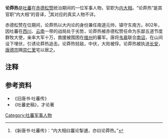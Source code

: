 '''论莽热'''是[[吐蕃|吐蕃]]在[[赤德松赞|赤德松赞]]统治期间的一位军事人物，官职为[[内大相|内大相]]。“论莽热”是其官职“内大相”的音译，<ref>《新唐书·吐蕃传》：“内大相曰曩论掣逋，亦曰论莽热。”</ref>其对应的真实人物不详。

赤德松赞在位期间，论莽热以大内论的身份兼任南道元帅，镇守东南方。802年，因吐蕃在[[西川|西川]]、[[云南|云南]]一带的战局处于劣势，论莽热被赤德松赞任命为东鄙五道节度群牧大使，亲率大军十万，救援被围困在[[维州|维州]]的蕃军。唐将[[韦皋|韦皋]]联合[[南诏|南诏]]，在山间设下埋伏，引诱论莽热追击。论莽热轻敌，中伏，大败被俘。论莽热被执送[[长安|长安]]，[[唐德宗|唐德宗]]赐[[崇仁里|崇仁里]]宅以居之。
==注释==
{{reflist}}

==参考资料==
*《旧唐书·吐蕃传》
*《吐蕃史稿》，才论著

[[Category:吐蕃军事人物|Category:吐蕃军事人物]]